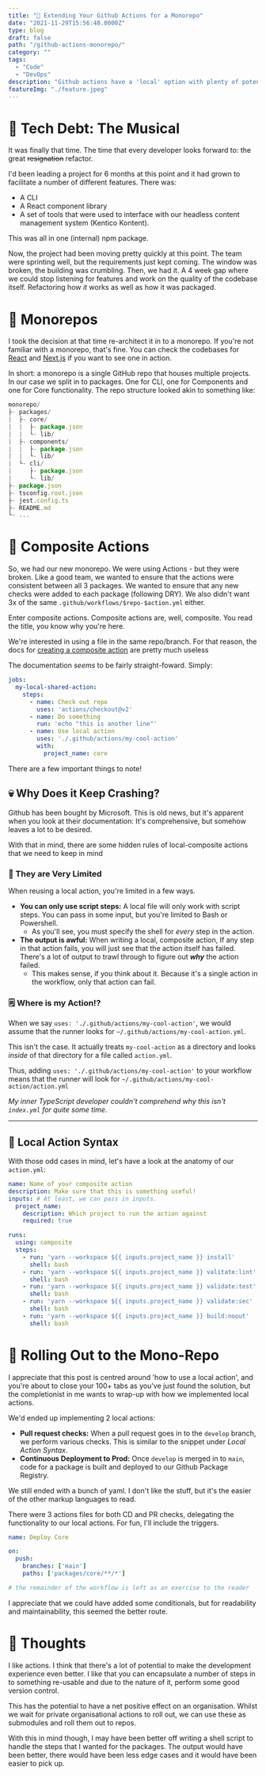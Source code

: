 ```yaml
---
title: "🐙 Extending Your Github Actions for a Monorepo"
date: "2021-11-29T15:56:48.0000Z"
type: blog 
draft: false
path: "/github-actions-monorepo/"
category: ""
tags:
  - "Code"
  - "DevOps"
description: "Github actions have a 'local' option with plenty of potential. This post illustrates how I added them to a monorepo"
featureImg: "./feature.jpeg"
---
```


# 🎵 Tech Debt: The Musical

It was finally that time. The time that every developer looks forward to: the great ~~resignation~~ refactor.

I'd been leading a project for 6 months at this point and it had grown to facilitate a number of different features. There was:

- A CLI
- A React component library
- A set of tools that were used to interface with our headless content management system (Kentico Kontent).

This was all in one (internal) npm package.

Now, the project had been moving pretty quickly at this point. The team were sprinting well, but the requirements just kept coming. The window was broken, the building was crumbling. Then, we had it. A 4 week gap where we could stop listening for features and work on the quality of the codebase itself. Refactoring how *it* works as well as how it was packaged.

# 🤼 Monorepos

I took the decision at that time re-architect it in to a monorepo. If you're not familiar with a monorepo, that's fine. You can check the codebases for [React](https://github.com/facebook/react) and [Next.js](https://github.com/vercel/next.js/) if you want to see one in action.

In short: a monorepo is a single GitHub repo that houses multiple projects. In our case we split in to packages. One for CLI, one for Components and one for Core functionality. The repo structure looked akin to something like:

```jsx
monorepo/
├- packages/
|  ├- core/
|  |  ├- package.json
|  |  └- lib/
|  ├- components/
|  |  ├- package.json
|  |  └- lib/
|  └- cli/
|     ├- package.json
|     └- lib/
├- package.json
├- tsconfig.root.json
├- jest.config.ts
├- README.md
└- ...
```

# 🐙 Composite Actions

So, we had our new monorepo. We were using Actions - but they were broken. Like a good team, we wanted to ensure that the actions were consistent between all 3 packages. We wanted to ensure that any new checks were added to each package (following DRY). We also didn't want 3x of the same `.github/workflows/$repo-$action.yml` either.

Enter composite actions. Composite actions are, well, composite. You read the title, you know why you're here. 

We're interested in using a file in the same repo/branch. For that reason, the docs for [creating a composite action](https://docs.github.com/en/actions/creating-actions/creating-a-composite-action) are pretty much useless

The documentation *seems* to be fairly straight-foward. Simply:

```yaml
jobs:
  my-local-shared-action:
    steps:
      - name: Check out repo
        uses: 'actions/checkout@v2'
      - name: Do something
        run: 'echo "this is another line"'
      - name: Use local action
        uses: './.github/actions/my-cool-action'
        with:
          project_name: core
```

There are a few important things to note!

## 💀 Why Does it Keep Crashing?

Github has been bought by Microsoft. This is old news, but it's apparent when you look at their documentation: It's comprehensive, but somehow leaves a lot to be desired.

With that in mind, there are some hidden rules of local-composite actions that we need to keep in mind

### 🙁 They are Very Limited

When reusing a local action, you're limited in a few ways.

- **You can only use script steps:** A local file will only work with script steps. You can pass in some input, but you're limited to Bash or Powershell.
    - As you'll see, you must specify the shell for *every* step in the action.
- **The output is awful:** When writing a local, composite action, If any step in that action fails, you will just see that the action itself has failed. There's a lot of output to trawl through to figure out ***why*** the action failed.
    - This makes sense, if you think about it. Because it's a single action in the workflow, only that action can fail.

### 🗒️ Where is my Action!?

When we say `uses: './.github/actions/my-cool-action'`, we would assume that the runner looks for `~/.github/actions/my-cool-action.yml`. 

This isn't the case. It actually treats `my-cool-action` as a directory and looks *inside* of that directory for a file called `action.yml`. 

Thus, adding `uses: './.github/actions/my-cool-action'` to your workflow means that the runner will look for `~/.github/actions/my-cool-action/action.yml`

*My inner TypeScript developer couldn't comprehend why this isn't `index.yml` for quite some time.*

---

## 🤖 Local Action Syntax

With those odd cases in mind, let's have a look at the anatomy of our `action.yml`:

```yaml
name: Name of your composite action
description: Make sure that this is something useful!
inputs: # At least, we can pass in inputs.
  project_name:
    description: Which project to run the action against
    required: true

runs:
  using: composite
  steps:
    - run: 'yarn --workspace ${{ inputs.project_name }} install'
      shell: bash
    - run: 'yarn --workspace ${{ inputs.project_name }} valitate:lint'
      shell: bash
    - run: 'yarn --workspace ${{ inputs.project_name }} validate:test'
      shell: bash
    - run: 'yarn --workspace ${{ inputs.project_name }} validate:sec'
      shell: bash
    - run: 'yarn --workspace ${{ inputs.project_name }} build:noout'
      shell: bash
```

# 🚙 Rolling Out to the Mono-Repo

I appreciate that this post is centred around 'how to use a local action', and you're about to close your 100+ tabs as you've just found the solution, but the completionist in me wants to wrap-up with how we implemented local actions.

We'd ended up implementing 2 local actions:

- **Pull request checks:** When a pull request goes in to the `develop` branch, we perform various checks. This is similar to the snippet under *Local Action Syntax*.
- **Continuous Deployment to Prod:** Once `develop` is merged in to `main`, code for a package is built and deployed to our Github Package Registry.

We still ended with a bunch of yaml. I don't like the stuff, but it's the easier of the other markup languages to read.

There were 3 actions files for both CD and PR checks, delegating the functionality to our local actions. For fun, I'll include the triggers.

```yaml
name: Deploy Core

on:
  push:
    branches: ['main']
    paths: ['packages/core/**/*']

# the remainder of the workflow is left as an exercise to the reader
```

I appreciate that we could have added some conditionals, but for readability and maintainability, this seemed the better route.

# 🚀 Thoughts

I like actions. I think that there's a lot of potential to make the development experience even better. I like that you can encapsulate a number of steps in to something re-usable and due to the nature of it, perform some good version control. 

This has the potential to have a net positive effect on an organisation. Whilst we wait for  private organisational actions to roll out, we can use these as submodules and roll them out to repos.

With this in mind though, I may have been better off writing a shell script to handle the steps that I wanted for the packages. The output would have been better, there would have been less edge cases and it would have been easier to pick up.
